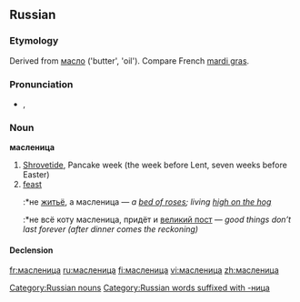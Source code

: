 ==Russian==

===Etymology===
Derived from [[масло]] ('butter', 'oil'). Compare French [[mardi gras]].

===Pronunciation===
* {{IPA|/ˈmaslʲinʲit͡sə/|lang=ru}}, {{X-SAMPA|/"masl'in'its@/}}

===Noun===
'''масленица''' {{f}}

# [[Shrovetide]], Pancake week (the week before Lent, seven weeks before Easter) 
# [[feast]]
#:*не [[житьё]], а масленица — ''a [[bed of roses]]; living [[high on the hog]]''
#:*не всё коту масленица, придёт и [[великий пост]] — ''good things don’t last forever (after dinner comes the reckoning)''

====Declension====
{{ru-noun-ца-1|маслениц|ма́слениц}}

[[Category:Russian nouns]]
[[Category:Russian words suffixed with -ница]]

[[fr:масленица]]
[[ru:масленица]]
[[fi:масленица]]
[[vi:масленица]]
[[zh:масленица]]